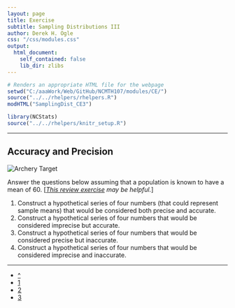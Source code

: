 ```yaml
---
layout: page
title: Exercise
subtitle: Sampling Distributions III
author: Derek H. Ogle
css: "/css/modules.css"
output:
  html_document:
    self_contained: false
    lib_dir: zlibs
---
```


```r
# Renders an appropriate HTML file for the webpage
setwd("C:/aaaWork/Web/GitHub/NCMTH107/modules/CE/")
source("../../rhelpers/rhelpers.R")
modHTML("SamplingDist_CE3")
```

```r
library(NCStats)
source("../../rhelpers/knitr_setup.R")
```

----

## Accuracy and Precision
<img src="zimgs/archery_target.jpg" alt="Archery Target" class="img-right">

Answer the questions below assuming that a population is known to have a mean of 60. [*[This review exercise](../RE/SamplingDist_RevEx.html#accuracy-and-precision) may be helpful.*]

1. Construct a hypothetical series of four numbers (that could represent sample means) that would be considered both precise and accurate.
1. Construct a hypothetical series of four numbers that would be considered imprecise but accurate.
1. Construct a hypothetical series of four numbers that would be considered precise but inaccurate.
1. Construct a hypothetical series of four numbers that would be considered imprecise and inaccurate.

----

<div class="text-center">
<ul class="pagination pagination-lg">
  <li><a href="../SamplingDist.html">^</a></li>
  <li><a href="SamplingDist_CE1.html">1</a></li>
  <li><a href="SamplingDist_CE2.html">2</a></li>
  <li class="active"><a href="#">3</a></li>
</ul>
